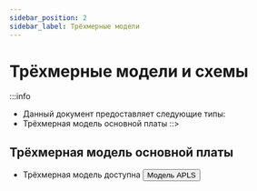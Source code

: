 ```yaml
---
sidebar_position: 2
sidebar_label: Трёхмерные модели
---
```




# Трёхмерные модели и схемы

:::info
* Данный документ предоставляет следующие типы:
* Трёхмерная модель основной платы
::>



## Трёхмерная модель основной платы

* Трёхмерная модель доступна
    <Button variant="contained" disableElevation href="http://cdn.mellow.klipper.cn/STEP/Heatcore4%20Alps.stp">Модель APLS</Button>
